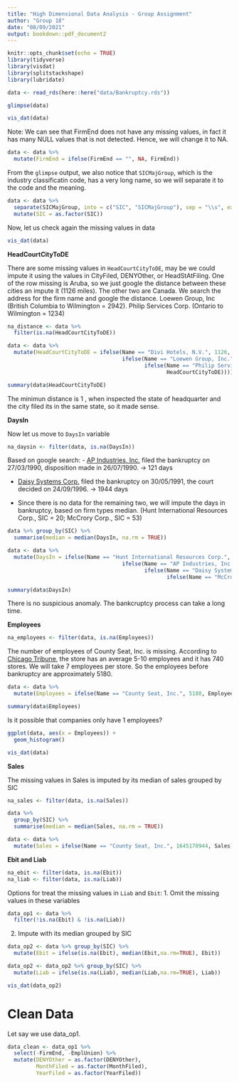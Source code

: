 ```yaml
---
title: "High Dimensional Data Analysis - Group Assignment"
author: "Group 18"
date: "08/09/2021"
output: bookdown::pdf_document2
---
```


```r
knitr::opts_chunk$set(echo = TRUE)
library(tidyverse)
library(visdat)
library(splitstackshape)
library(lubridate)
```

```r
data <- read_rds(here::here("data/Bankruptcy.rds"))
```

```r
glimpse(data)
```

```r
vis_dat(data)
```
Note:
We can see that FirmEnd does not have any missing values, in fact it has many NULL values that is not detected. Hence, we will change it to NA. 

```r
data <- data %>%
  mutate(FirmEnd = ifelse(FirmEnd == "", NA, FirmEnd))
```

From the `glimpse` output, we also notice that `SICMajGroup`, which is the industry classificatin code, has a very long name, so we will separate it to the code and the meaning. 

```r
data <- data %>%
  separate(SICMajGroup, into = c("SIC", "SICMajGroup"), sep = "\\s", extra = "merge") %>%
  mutate(SIC = as.factor(SIC))
```


Now, let us check again the missing values in data 

```r
vis_dat(data)
```

**HeadCourtCityToDE**

There are some missing values in `HeadCourtCityToDE`, may be we could impute it using the values in CityFiled, DENYOther, or HeadStAtFiling. One of the row missing is Aruba, so we just google the distance between these cities an impute it (1126 miles). The other two are Canada. We search the address for the firm name and google the distance. 
Loewen Group, Inc (British Columbia to Wilmington = 2942).
Philip Services Corp. (Ontario to Wilmington = 1234)


```r
na_distance <- data %>%
  filter(is.na(HeadCourtCityToDE))

data <- data %>%
  mutate(HeadCourtCityToDE = ifelse(Name == "Divi Hotels, N.V.", 1126,
                                    ifelse(Name == "Loewen Group, Inc.", 2942,
                                           ifelse(Name == "Philip Services Corp. (1999)", 1234,
                                                  HeadCourtCityToDE))))

summary(data$HeadCourtCityToDE)
```
The minimun distance is 1 , when inspected the state of headquarter and the city filed its in the same state, so it made sense.



**DaysIn**

Now let us move to `DaysIn` variable 

```r
na_daysin <- filter(data, is.na(DaysIn))
```

Based on google search:
- [AP Industries, Inc.](https://casetext.com/case/in-re-ap-industries-inc?__cf_chl_jschl_tk__=pmd_0e9LcvX3fGC0nT5WJVBShbHDvK9GY2AMZnekCjslbN0-1631333530-0-gqNtZGzNAjujcnBszQd9) filed the bankruptcy on 27/03/1990, disposition made in 26/07/1990. -> 121 days

- [Daisy Systems Corp.](https://caselaw.findlaw.com/us-9th-circuit/1020075.html) filed the bankruptcy on 30/05/1991, the court decided on 24/09/1996.  -> 1944 days

- Since there is no data for the remaining two, we will impute the days in bankruptcy, based on firm types median. (Hunt International Resources Corp., SIC = 20; McCrory Corp., SIC = 53)

```r
data %>% group_by(SIC) %>%
  summarise(median = median(DaysIn, na.rm = TRUE))
```
```r
data <- data %>%
  mutate(DaysIn = ifelse(Name == "Hunt International Resources Corp.", 305,
                                    ifelse(Name == "AP Industries, Inc.", 121,
                                           ifelse(Name == "Daisy Systems Corp.", 1944,
                                                  ifelse(Name == "McCrory Corp.", 683, DaysIn)))))

summary(data$DaysIn)
```

There is no suspicious anomaly. The bankcruptcy process can take a long time. 

**Employees**

```r
na_employees <- filter(data, is.na(Employees))
```

The number of employees of County Seat, Inc. is missing. According to [Chicago Tribune](https://www.chicagotribune.com/news/ct-xpm-1996-11-29-9611290135-story.html), the store has an average 5-10 employees and it has 740 stores. We will take 7 employees per store. So the employees before bankruptcy are approximately 5180. 

```r
data <- data %>%
  mutate(Employees = ifelse(Name == "County Seat, Inc.", 5180, Employees))

summary(data$Employees)
```

Is it possible that companies only have 1 employees? 

```r
ggplot(data, aes(x = Employees)) +
  geom_histogram()
```

```r
vis_dat(data)
```

**Sales**

The missing values in Sales is imputed by its median of sales grouped by SIC

```r
na_sales <- filter(data, is.na(Sales))

data %>%
  group_by(SIC) %>%
  summarise(median = median(Sales, na.rm = TRUE))

data <- data %>%
  mutate(Sales = ifelse(Name == "County Seat, Inc.", 1645170944, Sales))

```

**Ebit and Liab**

```r
na_ebit <- filter(data, is.na(Ebit))
na_liab <- filter(data, is.na(Liab))
```

Options for treat the missing values in `Liab` and `Ebit`:
1. Omit the missing values in these variables

```r
data_op1 <- data %>%
  filter(!is.na(Ebit) & !is.na(Liab))
```

2. Impute with its median grouped by SIC 

```r
data_op2 <- data %>% group_by(SIC) %>%
  mutate(Ebit = ifelse(is.na(Ebit), median(Ebit,na.rm=TRUE), Ebit))

data_op2 <- data_op2 %>% group_by(SIC) %>%
  mutate(Liab = ifelse(is.na(Liab), median(Liab,na.rm=TRUE), Liab))
```

```r
vis_dat(data_op2)
```
# Clean Data

Let say we use data_op1. 

```r
data_clean <- data_op1 %>%
  select(-FirmEnd, -EmplUnion) %>%
  mutate(DENYOther = as.factor(DENYOther),
         MonthFiled = as.factor(MonthFiled),
         YearFiled = as.factor(YearFiled))
```




